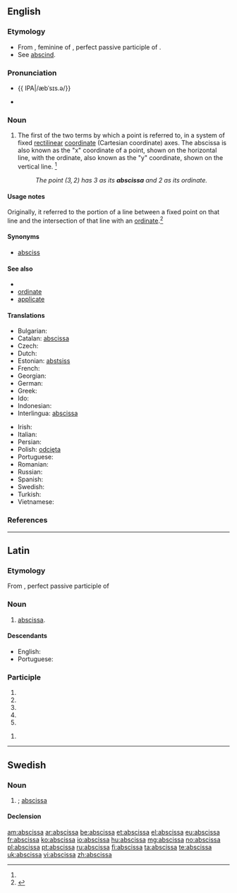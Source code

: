 ==English==

===Etymology===
* From {{etyl|la|en}} {{term|abscissa|lang=la}}, feminine of {{term|abscissus|lang=la}}, perfect passive participle of {{term/t|la|abscindō||cut off}}.
* See [[abscind]].

===Pronunciation===
* {{a|US}} {{ IPA|/æbˈsɪs.ə/}}
* {{audio|en-us-abscissa.ogg|Audio (US)}}

===Noun===
{{en-noun|s|abscissae|abscissæ}}

# {{context|geometry|lang=en}} The first of the two terms by which a point is referred to, in a system of fixed [[rectilinear]] [[coordinate]] (Cartesian coordinate) axes. The abscissa is also known as the "x" coordinate of a point, shown on the horizontal line, with the ordinate, also known as the "y" coordinate, shown on the vertical line. {{defdate|First attested in the late 17<sup>th</sup> century.}}<ref name=SOED/>
#: ''The point <math>(3,2)</math> has 3 as its '''abscissa''' and 2 as its ordinate.''

====Usage notes====
Originally, it referred to the portion of a line between a fixed point on that line and the intersection of that line with an [[ordinate]].<ref name=SOED>{{reference-book | last =| first = | authorlink =  | coauthors =  | editor =Brown, Lesley  | others =  | title = The Shorter Oxford English Dictionary | origdate =  | origyear = 1933| origmonth =  | url =  | format =  | accessdate =  | accessyear =  | accessmonth =  | edition = 5th | date =  | year =2003| month =  | publisher =Oxford University Press  | location =Oxford, UK | language =  | id =  | doi = | isbn =978-0-19-860575-7 | lccn = | ol = | pages =8| chapter =  | chapterurl =  | quote =}}</ref>

====Synonyms====
* [[absciss]]

====See also====
* {{pedialite}}
* [[ordinate]]
* [[applicate]]

====Translations====
{{trans-top|first of two coordinates}}
* Bulgarian: {{t|bg|абсциса|f|tr=abstsísa}}
* Catalan: [[abscissa]] {{f}}
* Czech: {{t|cs|abscisa|f}}
* Dutch: {{t+|nl|abscis|f}}
* Estonian: [[abstsiss]]
* French: {{t+|fr|abscisse|f}}
* Georgian: {{t|ka|აბსცისა|sc=Geor}}
* German: {{t+|de|Abszisse|f}}
* Greek: {{t+|el|τετμημένη|f|tr=tetmiméni}}
* Ido: {{t+|io|abciso}}
* Indonesian: {{t+|id|absis}}
* Interlingua: [[abscissa]]
{{trans-mid}}
* Irish: {{t|ga|aibsiosa|f}}
* Italian: {{t|it|ascissa|f}}
* Persian: {{t+|fa|طول}}
* Polish: [[odcięta]]
* Portuguese: {{t+|pt|abscissa}}
* Romanian: {{t+|ro|abscisă|f}}
* Russian: {{t+|ru|абсци́сса|f|tr=abscíssa}}
* Spanish: {{t+|es|abscisa|f}}
* Swedish: {{t+|sv|abskissa|c}}
* Turkish: {{t+|tr|apsis}}
* Vietnamese: {{t+|vi|hoành độ}}
{{trans-bottom}}

===References===
<references/>

----

==Latin==

===Etymology===
From {{term|abscissus|lang=la}}, perfect passive participle of {{term/t|la|abscindō||tear away}}

===Noun===
{{la-noun|abscissa|abscissae|abscissae|f|first}}

# {{context|mathematics|lang=la}} [[#English|abscissa]].

====Descendants====
* English: {{l/en|abscissa}}
* Portuguese: {{l/pt|abscissa}}

===Participle===
{{la-part-form|abscissa}}

# {{inflection of|abscissus||nom|f|s|lang=la}}
# {{inflection of|abscissus||nom|n|p|lang=la}}
# {{inflection of|abscissus||acc|n|p|lang=la}}
# {{inflection of|abscissus||voc|f|s|lang=la}}
# {{inflection of|abscissus||voc|n|p|lang=la}}

{{la-part-form|abscissā}}

# {{inflection of|abscissus||abl|f|s|lang=la}}

----

==Swedish==

===Noun===
{{sv-noun|c}}

# {{alternative spelling of|abskissa|lang=sv|nodot=1}}; [[#English|abscissa]]

====Declension====
{{sv-noun-reg-or|absciss}}

[[am:abscissa]]
[[ar:abscissa]]
[[be:abscissa]]
[[et:abscissa]]
[[el:abscissa]]
[[eu:abscissa]]
[[fr:abscissa]]
[[ko:abscissa]]
[[io:abscissa]]
[[hu:abscissa]]
[[mg:abscissa]]
[[no:abscissa]]
[[pl:abscissa]]
[[pt:abscissa]]
[[ru:abscissa]]
[[fi:abscissa]]
[[ta:abscissa]]
[[te:abscissa]]
[[uk:abscissa]]
[[vi:abscissa]]
[[zh:abscissa]]